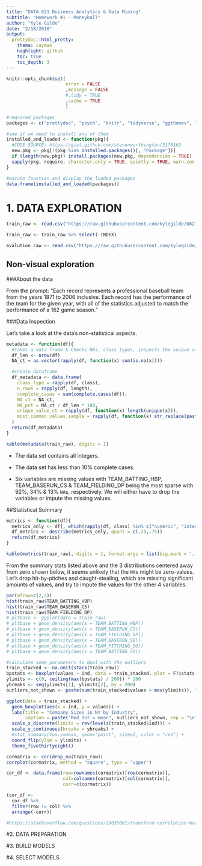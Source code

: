 ```yaml
---
title: "DATA 621 Business Analytics & Data Mining" 
subtitle: "Homework #1 - Moneyball"
author: "Kyle Gilde"
date: "2/18/2018"
output: 
  prettydoc::html_pretty:
    theme: cayman
    highlight: github
    toc: true
    toc_depth: 3
---
```



```r
knitr::opts_chunk$set(
                      error = FALSE
                      ,message = FALSE
                      #,tidy = TRUE
                      ,cache = TRUE
                      )
```


```r
#required packages
packages <- c("prettydoc", "psych", "knitr", "tidyverse", "ggthemes", "corrplot") 

#see if we need to install any of them
installed_and_loaded <- function(pkg){
  #CODE SOURCE: https://gist.github.com/stevenworthington/3178163
  new.pkg <- pkg[!(pkg %in% installed.packages()[, "Package"])]
  if (length(new.pkg)) install.packages(new.pkg, dependencies = TRUE)
  sapply(pkg, require, character.only = TRUE, quietly = TRUE, warn.conflicts = FALSE)
}

#excute function and display the loaded packages
data.frame(installed_and_loaded(packages))
```

# 1. DATA EXPLORATION


```r
train_raw <- read.csv("https://raw.githubusercontent.com/kylegilde/D621-Data-Mining/master/HW1%20Moneyball/moneyball-training-data.csv")

train_raw <- train_raw %>% select(-INDEX)

evalution_raw <- read.csv("https://raw.githubusercontent.com/kylegilde/D621-Data-Mining/master/HW1%20Moneyball/moneyball-evaluation-data.csv")

```

## Non-visual exploration

###About the data

From the prompt: "Each record represents a professional baseball team from the years 1871 to 2006 inclusive. Each record has the performance of the team for the given year, with all of the statistics adjusted to match the performance of a 162 game season."

###Data Inspection

Let's take a look at the data's non-statistical aspects.

```r

metadata <- function(df){
  #Takes a data frame & Checks NAs, class types, inspects the unique values
  df_len <- nrow(df)
  NA_ct = as.vector(rapply(df, function(x) sum(is.na(x))))

  #create dataframe  
  df_metadata <- data.frame(
    class_type = rapply(df, class),
    n_rows = rapply(df, length),
    complete_cases = sum(complete.cases(df)),
    NA_ct = NA_ct,
    NA_pct = NA_ct / df_len * 100,
    unique_value_ct = rapply(df, function(x) length(unique(x))),
    most_common_values_sample = rapply(df, function(x) str_replace(paste(names(sort(summary(as.factor(x)), decreasing=T))[1:5], collapse = '; '), "\\(Other\\); ", ""))
  )
  return(df_metadata)
}

kable(metadata(train_raw), digits = 1)

```

+ The data set contains all integers.

+ The data set has less than 10% complete cases. 

+ Six variables are missing values with TEAM_BATTING_HBP, TEAM_BASERUN_CS & TEAM_FIELDING_DP being the most sparse with 92%, 34% & 13% `NA`s, respectively. We will either have to drop the variables or impute the missing values.





##Statistical Summary

```r
metrics <- function(df){
  metrics_only <- df[, which(rapply(df, class) %in% c("numeric", "integer"))]
  df_metrics <- describe(metrics_only, quant = c(.25,.75))
  return(df_metrics)
}

kable(metrics(train_raw), digits = 1, format.args = list(big.mark = ',', scientific = F, drop0trailing = T))
```

From the summary stats listed above and the 3 distributions centered away from zero shown below, it seems unlikely that the `NA`s might be zero-values. Let's drop hit-by-pitches and caught-stealing, which are missing significant amounts of values, and try to impute the values for the other 4 variables.

```r
par(mfrow=c(2,2))
hist(train_raw$TEAM_BATTING_HBP)
hist(train_raw$TEAM_BASERUN_CS)
hist(train_raw$TEAM_FIELDING_DP)
# pltbase <- ggplot(data = train_raw)
# pltbase + geom_density(aes(x = TEAM_BATTING_HBP))
# pltbase + geom_density(aes(x = TEAM_BASERUN_CS))
# pltbase + geom_density(aes(x = TEAM_FIELDING_DP))
# pltbase + geom_density(aes(x = TEAM_BASERUN_SB))
# pltbase + geom_density(aes(x = TEAM_PITCHING_SO))
# pltbase + geom_density(aes(x = TEAM_BATTING_SO))

```


```r
#calculate some parameters to deal with the outliers
train_stacked <- na.omit(stack(train_raw))
bpstats <- boxplot(values ~ ind, data = train_stacked, plot = F)$stats
ylimits <- c(0, ceiling(max(bpstats) / 200)) * 200
ybreaks <- seq(ylimits[1], ylimits[2], by = 200)
outliers_not_shown <- paste(sum(train_stacked$values > max(ylimits)), "outlier(s) not displayed")

ggplot(data = train_stacked) + 
  geom_boxplot(aes(x = ind, y = values)) +
  labs(title = "Company Sizes in NY by Industry",
       caption = paste("Red dot = mean", outliers_not_shown, sep = "\n")) +
  scale_x_discrete(limits = rev(levels(train_stacked$ind))) +
  scale_y_continuous(breaks = ybreaks) +
  #stat_summary(fun.y=mean, geom="point", size=2, color = "red") +
  coord_flip(ylim = ylimits) +
  theme_fivethirtyeight()


```

```r
cormatrix <- cor(drop_na(train_raw))
corrplot(cormatrix, method = "square", type = "upper")

cor_df <- data.frame(row=rownames(cormatrix)[row(cormatrix)],
                     col=colnames(cormatrix)[col(cormatrix)],
                     corr=c(cormatrix))

(cor_df <- 
  cor_df %>% 
  filter(row != col) %>% 
  arrange(-corr))

#https://stackoverflow.com/questions/28035001/transform-correlation-matrix-into-dataframe-with-records-for-each-row-column-pai
```



#2. DATA PREPARATION


#3. BUILD MODELS

#4. SELECT MODELS

